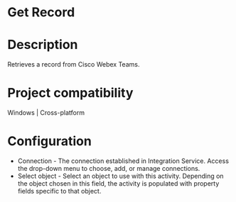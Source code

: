 ﻿# Get Record

# Description

Retrieves a record from Cisco Webex Teams.

# Project compatibility

Windows | Cross-platform

# Configuration

* Connection - The connection established in Integration Service. Access the drop-down menu to choose, add, or manage connections.
* Select object - Select an object to use with this activity. Depending on the object chosen in this field, the activity is populated with property fields specific to that object.
